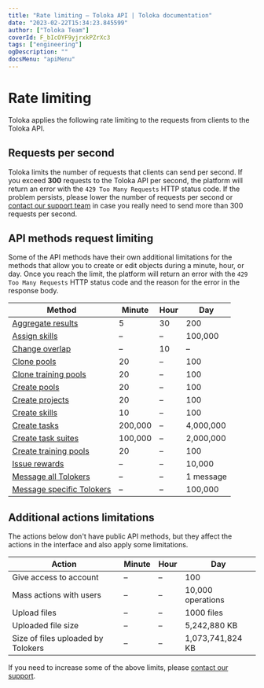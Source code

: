 ```yaml
---
title: "Rate limiting — Toloka API | Toloka documentation"
date: "2023-02-22T15:34:23.845599"
author: ["Toloka Team"]
coverId: F_bIcOYF9yjrxkPZrXc3
tags: ["engineering"]
ogDescription: ""
docsMenu: "apiMenu"
---
```


# Rate limiting

Toloka applies the following rate limiting to the requests from clients to the Toloka API.

## Requests per second

Toloka limits the number of requests that clients can send per second. If you exceed **300** requests to the Toloka API per second, the platform will return an error with the `429 Too Many Requests` HTTP status code. If the problem persists, please lower the number of requests per second or [contact our support team](/docs/guide/troubleshooting/support) in case you really need to send more than 300 requests per second.

## API methods request limiting

Some of the API methods have their own additional limitations for the methods that allow you to create or edit objects during a minute, hour, or day. Once you reach the limit, the platform will return an error with the `429 Too Many Requests` HTTP status code and the reason for the error in the response body.

Method | Minute | Hour | Day
------ | ------ | ---- | ---
[Aggregate results](/docs/api/aggregated-solutions) | 5 | 30 | 200
[Assign skills](/docs/api/set-skill) | – | – | 100,000
[Change overlap](/docs/api/edit-pool) | – | 10 | –
[Clone pools](/docs/api/clone-pool) | 20 | – | 100
[Clone training pools](/docs/api/clone-training) | 20 | – | 100
[Create pools](/docs/api/create-pool) | 20 | – | 100
[Create projects](/docs/api/create-prj) | 20 | – | 100
[Create skills](/docs/api/create-skill) | 10 | – | 100
[Create tasks](/docs/api/create-task) | 200,000 | – | 4,000,000
[Create task suites](/docs/api/create-task-suite) | 100,000 | – | 2,000,000
[Create training pools](/docs/api/create-training) | 20 | – | 100
[Issue rewards](/docs/api/create-bonus) | – | – | 10,000
[Message all Tolokers](/docs/api/message-send) | – | – | 1 message
[Message specific Tolokers](/docs/api/message-send) | – | – | 100,000

## Additional actions limitations

The actions below don't have public API methods, but they affect the actions in the interface and also apply some limitations.

Action | Minute | Hour | Day
------ | ------ | ---- | ---
Give access to account | – | – | 100
Mass actions with users | – | – | 10,000 operations
Upload files | – | – | 1000 files
Uploaded file size | – | – | 5,242,880 KB
Size of files uploaded by Tolokers | – | – | 1,073,741,824 KB

<Note mode="note" title="Note">

If you need to increase some of the above limits, please [contact our support](/docs/guide/troubleshooting/support).

</Note>

